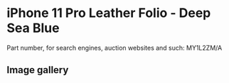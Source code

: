 
# iPhone 11 Pro Leather Folio - Deep Sea Blue

Part number, for search engines, auction websites and such: MY1L2ZM/A

## Image gallery

<div style={{ width: "768px" }}>
  <GalleryComponent
    images={[
      {
        original: "/everysource/MY1L2.webp",
        thumbnail: "/everypreview/MY1L2.webp",
      },
      {
        original: "/everysource/MY1L2_AV1.webp",
        thumbnail: "/everypreview/MY1L2_AV1.webp",
      },
      {
        original: "/everysource/MY1L2_AV2.webp",
        thumbnail: "/everypreview/MY1L2_AV2.webp",
      },
      {
        original: "/everysource/MY1L2_AV3.webp",
        thumbnail: "/everypreview/MY1L2_AV3.webp",
      },
      {
        original: "/everysource/MY1L2_AV4.webp",
        thumbnail: "/everypreview/MY1L2_AV4.webp",
      },
      {
        original: "/everysource/MY1L2_AV5.webp",
        thumbnail: "/everypreview/MY1L2_AV5.webp",
      }
    ]}
  />
</div>